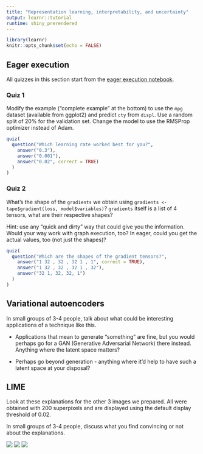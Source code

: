 ```yaml
---
title: "Representation learning, interpretability, and uncertainty"
output: learnr::tutorial
runtime: shiny_prerendered
---
```


```r
library(learnr)
knitr::opts_chunk$set(echo = FALSE)
```


## Eager execution 

All quizzes in this section start from the [eager execution notebook](../notebooks/eager_intro.Rmd).

### Quiz 1

Modify the example ("complete example" at the bottom) to use the `mpg` dataset (available from ggplot2) and predict `cty` from `displ`. Use a random split of 20% for the validation set. Change the model to use the RMSProp optimizer instead of Adam.


```r
quiz(
  question("Which learning rate worked best for you?",
    answer("0.3"),
    answer("0.001"),
    answer("0.02", correct = TRUE)
  )
)
```

### Quiz 2

What's the shape of the `gradients` we obtain using `gradients <- tape$gradient(loss, model$variables)`?
`gradients` itself is a list of 4 tensors, what are their respective shapes?

Hint: use any "quick and dirty" way that could give you the information. Would your way work with graph execution, too? In eager, could you get the actual values, too (not just the shapes)?

```r
quiz(
  question("Which are the shapes of the gradient tensors?",
    answer("1 32 , 32 , 32 1 , 1", correct = TRUE),
    answer("1 32 , 32 , 32 1 , 32"),
    answer("32 1, 32, 32, 1")
  )
)
```


## Variational autoencoders

In small groups of 3-4 people, talk about what could be interesting applications of a technique like this.

- Applications that mean to generate "something" are fine, but you would perhaps go for a GAN (Generative Adversarial Network) there instead. Anything where the latent space matters?

- Perhaps go beyond generation - anything where it'd help to have such a latent space at your disposal?

## LIME

Look at these explanations for the other 3 images we prepared. All were obtained with 200 superpixels and are displayed using the default display threshold of 0.02.

In small groups of 3-4 people, discuss what you find convincing or not about the explanations.


![](images/explanations_bicycle.png)
![](images/explanations_bellcote.png)
![](images/explanations_paddle.png)


